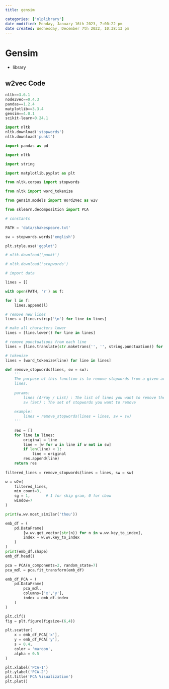 ```yaml
---
title: gensim

categories: ['nlplibrary']
date modified: Monday, January 16th 2023, 7:00:22 pm
date created: Wednesday, December 7th 2022, 10:38:13 pm
---
```


# Gensim
- library


## w2vec Code
```py
nltk==3.6.1  
node2vec==0.4.3  
pandas==1.2.4  
matplotlib==3.3.4  
gensim==4.0.1  
scikit-learn=0.24.1
```
```py
import nltk  
nltk.download('stopwords')  
nltk.download('punkt')

import pandas as pd

import nltk

import string

import matplotlib.pyplot as plt

from nltk.corpus import stopwords

from nltk import word_tokenize

from gensim.models import Word2Vec as w2v

from sklearn.decomposition import PCA

# constants

PATH = 'data/shakespeare.txt'

sw = stopwords.words('english')

plt.style.use('ggplot')

# nltk.download('punkt')

# nltk.download('stopwords')

# import data

lines = []

with open(PATH, 'r') as f:

for l in f:
	lines.append(l)

# remove new lines
lines = [line.rstrip('\n') for line in lines]

# make all characters lower
lines = [line.lower() for line in lines]

# remove punctuations from each line
lines = [line.translate(str.maketrans('', '', string.punctuation)) for line in lines]

# tokenize
lines = [word_tokenize(line) for line in lines]

def remove_stopwords(lines, sw = sw):
    '''
    The purpose of this function is to remove stopwords from a given array of 
    lines.
    
    params:
        lines (Array / List) : The list of lines you want to remove the stopwords from
        sw (Set) : The set of stopwords you want to remove
        
    example:
        lines = remove_stopwords(lines = lines, sw = sw)
    '''
    
    res = []
    for line in lines:
        original = line
        line = [w for w in line if w not in sw]
        if len(line) < 1:
            line = original
        res.append(line)
    return res
    
filtered_lines = remove_stopwords(lines = lines, sw = sw)

w = w2v(
    filtered_lines,
    min_count=3,  
    sg = 1,       # 1 for skip gram, 0 for cbow
    window=7      
)       

print(w.wv.most_similar('thou'))

emb_df = (
    pd.DataFrame(
        [w.wv.get_vector(str(n)) for n in w.wv.key_to_index],
        index = w.wv.key_to_index
    )
)
print(emb_df.shape)
emb_df.head()

pca = PCA(n_components=2, random_state=7)
pca_mdl = pca.fit_transform(emb_df)

emb_df_PCA = (
    pd.DataFrame(
        pca_mdl,
        columns=['x','y'],
        index = emb_df.index
    )
)

plt.clf()
fig = plt.figure(figsize=(6,4))

plt.scatter(
    x = emb_df_PCA['x'],
    y = emb_df_PCA['y'],
    s = 0.4,
    color = 'maroon',
    alpha = 0.5
)

plt.xlabel('PCA-1')
plt.ylabel('PCA-2')
plt.title('PCA Visualization')
plt.plot()
```



